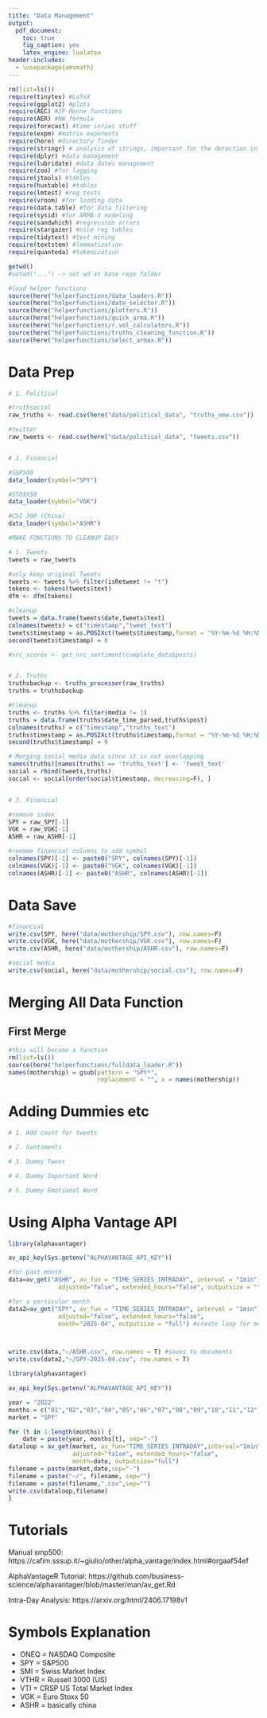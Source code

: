 ```yaml
---
title: "Data Management"
output:
  pdf_document: 
    toc: true
    fig_caption: yes
    latex_engine: lualatex
header-includes:
  - \usepackage{amsmath}
---
```

\newpage

```r
rm(list=ls())
require(tinytex) #LaTeX
require(ggplot2) #plots
require(AEC) #JP-Renne functions
require(AER) #NW formula
require(forecast) #time series stuff
require(expm) #matrix exponents
require(here) #directory finder
require(stringr) # analysis of strings, important for the detection in tweets
require(dplyr) #data management
require(lubridate) #data dates management
require(zoo) #for lagging
require(jtools) #tables
require(huxtable) #tables
require(lmtest) #reg tests
require(vroom) #for loading data
require(data.table) #for data filtering
require(sysid) #for ARMA-X modeling
require(sandwhich) #regression errors
require(stargazer) #nice reg tables
require(tidytext) #text mining
require(textstem) #lemmatization
require(quanteda) #tokenization

getwd()
#setwd("...") -> set wd at base repo folder

#load helper functions
source(here("helperfunctions/data_loaders.R"))
source(here("helperfunctions/date_selector.R"))
source(here("helperfunctions/plotters.R"))
source(here("helperfunctions/quick_arma.R"))
source(here("helperfunctions/r.vol_calculators.R"))
source(here("helperfunctions/truths_cleaning_function.R"))
source(here("helperfunctions/select_armax.R"))
```


# Data Prep
```r

# 1. Political 

#truthsocial
raw_truths <- read.csv(here("data/political_data", "truths_new.csv"))

#twitter
raw_tweets <- read.csv(here("data/political_data", "tweets.csv"))


# 2. Financial

#S&P500
data_loader(symbol="SPY")

#STOXX50
data_loader(symbol="VGK")

#CSI 300 (China)
data_loader(symbol="ASHR")

```

```r
#MAKE FUNCTIONS TO CLEANUP EASY

# 1. Tweets 
tweets = raw_tweets

#only keep original Tweets
tweets <- tweets %>% filter(isRetweet != "t")
tokens <- tokens(tweets$text)
dfm <- dfm(tokens)

#cleanup
tweets = data.frame(tweets$date,tweets$text)
colnames(tweets) = c("timestamp","tweet_text")
tweets$timestamp = as.POSIXct(tweets$timestamp,format = "%Y-%m-%d %H:%M:%S")
second(tweets$timestamp) = 0

#nrc_scores <- get_nrc_sentiment(complete_data$posts)


# 2. Truths 
truthsbackup <- truths_processer(raw_truths) 
truths = truthsbackup

#cleanup
truths <- truths %>% filter(media != 1)
truths = data.frame(truths$date_time_parsed,truths$post)
colnames(truths) = c("timestamp","truths_text")
truths$timestamp = as.POSIXct(truths$timestamp,format = "%Y-%m-%d %H:%M:%S")
second(truths$timestamp) = 0

# Merging social media data since it is not overlapping
names(truths)[names(truths) == 'truths_text'] <- 'tweet_text'
social = rbind(tweets,truths)
social <- social[order(social$timestamp, decreasing=F), ]


# 3. Financial

#remove index
SPY = raw_SPY[-1]
VGK = raw_VGK[-1]
ASHR = raw_ASHR[-1]

#rename financial columns to add symbol
colnames(SPY)[-1] <- paste0("SPY", colnames(SPY)[-1])
colnames(VGK)[-1] <- paste0("VGK", colnames(VGK)[-1])
colnames(ASHR)[-1] <- paste0("ASHR", colnames(ASHR)[-1])

```

# Data Save
```r

#financial
write.csv(SPY, here("data/mothership/SPY.csv"), row.names=F)
write.csv(VGK, here("data/mothership/VGK.csv"), row.names=F)
write.csv(ASHR, here("data/mothership/ASHR.csv"), row.names=F)

#social media
write.csv(social, here("data/mothership/social.csv"), row.names=F)

```


# Merging All Data Function

## First Merge
```r

#this will become a function
rm(list=ls())
source(here("helperfunctions/fulldata_loader.R"))
names(mothership) = gsub(pattern = "SPY*", 
                         replacement = "", x = names(mothership)) 


```

# Adding Dummies etc
```r

# 1. Add count for tweets

# 2. Sentiments

# 3. Dummy Tweet

# 4. Dummy Important Word

# 5. Dummy Emotional Word

```




# Using Alpha Vantage API
```r
library(alphavantager)

av_api_key(Sys.getenv("ALPHAVANTAGE_API_KEY"))

#for past month
data=av_get("ASHR", av_fun = "TIME_SERIES_INTRADAY", interval = "1min", 
              adjusted="false", extended_hours="false", outputsize = "full")

#for a particular month
data2=av_get("SPY", av_fun = "TIME_SERIES_INTRADAY", interval = "1min", 
              adjusted="false", extended_hours="false", 
              month="2025-04", outputsize = "full") #create loop for more



write.csv(data,"~/ASHR.csv", row.names = T) #saves to documents
write.csv(data2,"~/SPY-2025-04.csv", row.names = T) 

```

```r
library(alphavantager)

av_api_key(Sys.getenv("ALPHAVANTAGE_API_KEY"))

year = "2022"
months = c("01","02","03","04","05","06","07","08","09","10","11","12")
market = "SPY"

for (t in 1:length(months)) {
    date = paste(year, months[t], sep="-")
dataloop = av_get(market, av_fun="TIME_SERIES_INTRADAY",interval="1min",
                  adjusted="false", extended_hours="false",
                  month=date, outputsize="full")
filename = paste(market,date,sep="-")
filename = paste("~/", filename, sep="")
filename = paste(filename,".csv",sep="")
write.csv(dataloop,filename)
}
```


# Tutorials

Manual smp500: https://cafim.sssup.it/~giulio/other/alpha_vantage/index.html#orgaaf54ef

AlphaVantageR Tutorial: https://github.com/business-science/alphavantager/blob/master/man/av_get.Rd

Intra-Day Analysis: https://arxiv.org/html/2406.17198v1

# Symbols Explanation
- ONEQ = NASDAQ Composite
- SPY = S&P500 
- SMI = Swiss Market Index
- VTHR = Russell 3000 (US)
- VTI = CRSP US Total Market Index
- VGK = Euro Stoxx 50
- ASHR = basically china